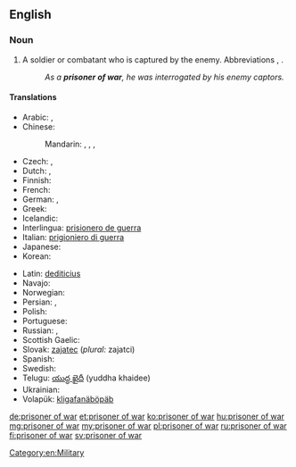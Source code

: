 ==English==
{{wikipedia}}

===Noun===
{{en-noun|head=[[prisoner]] [[of]] [[war]]|prisoners of war}}

# A soldier or combatant who is captured by the enemy.  Abbreviations {{term|POW}}, {{term|PW}}.
#: ''As a '''prisoner of war''', he was interrogated by his enemy captors.''

====Translations====
{{trans-top|soldier or combatant captured by the enemy}}
* Arabic: {{t|ar|أسير الحرب|m|tr='asiir al-Harb|sc=Arab}}, {{t|ar|أسير|m|tr='asiir|sc=Arab}}
* Chinese:
*: Mandarin: {{t|cmn|戰俘|sc=Hani}}, {{t|cmn|战俘|tr=zhànfú|sc=Hani}}, {{t|cmn|俘虜|sc=Hani}}, {{t|cmn|俘虏|tr=fúlǔ|sc=Hani}}
* Czech: {{t+|cs|zajatec|m}}, {{t|cs|válečný zajatec|m}}
* Dutch: {{t|nl|krijgsgevangene|m|f}}, {{t|nl|oorlogsgevangene|m|f}}
* Finnish: {{t+|fi|sotavanki}}
* French: {{t+|fr|prisonnier de guerre|m}}
* German: {{t+|de|Kriegsgefangener|m}}, {{t|de|Kriegsgefangene|f}}
* Greek: {{t|el|αιχμάλωτος πολέμου|tr=ekhmálotos polému}}
* Icelandic: {{t|is|stríðsfangi|m}}
* Interlingua: [[prisionero de guerra]]
* Italian: [[prigioniero di guerra]] {{g|m}}
* Japanese: {{t+|ja|捕虜|tr=ほりょ, horyo|sc=Jpan}}
* Korean: {{t|ko|전쟁 포로|tr=jeonjaeng poro|sc=Kore}}
{{trans-mid}}
* Latin: [[dediticius]] {{g|m}}
* Navajo: {{t|nv|yisnááh}}
* Norwegian: {{t|no|krigsfange|m}}
* Persian: {{t+|fa|اسیر|tr=asir|sc=fa-Arab}}, {{t+|fa|بندی|tr=bandi|sc=fa-Arab}}
* Polish: {{t|pl|jeniec wojenny|m}}
* Portuguese: {{t|pt|prisioneiro de guerra|m}}
* Russian: {{t+|ru|военнопленный|m|tr=vojennoplénnyj}}, {{t+|ru|пленный|m|tr=plénnyj|sc=Cyrl}}
* Scottish Gaelic: {{t|gd|prìosanach-chogaidh|m}}
* Slovak: [[zajatec]] {{g|m}} (''plural:'' zajatci)
* Spanish: {{t|es|prisionero de guerra|m}}
* Swedish: {{t+|sv|krigsfånge}}
* Telugu: [[యుద్ధ ఖైదీ]] (yuddha khaidee)
* Ukrainian: {{t+|uk|бранець|m|tr=bránec'}}
* Volapük: [[kligafanäböpäb]]
{{trans-bottom}}

[[Category:en:Military]]

[[de:prisoner of war]]
[[et:prisoner of war]]
[[ko:prisoner of war]]
[[hu:prisoner of war]]
[[mg:prisoner of war]]
[[my:prisoner of war]]
[[pl:prisoner of war]]
[[ru:prisoner of war]]
[[fi:prisoner of war]]
[[sv:prisoner of war]]